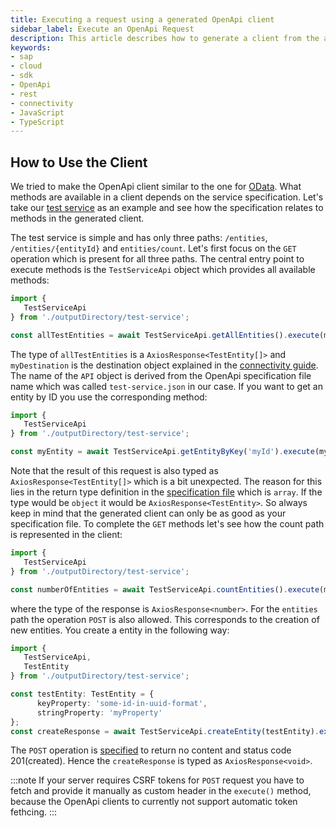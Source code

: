 ```yaml
---
title: Executing a request using a generated OpenApi client
sidebar_label: Execute an OpenApi Request
description: This article describes how to generate a client from the a service definition and how to use the client.
keywords:
- sap
- cloud
- sdk
- OpenApi
- rest
- connectivity
- JavaScript
- TypeScript
---
```



## How to Use the Client

We tried to make the OpenApi client similar to the one for [OData](../odata/execute-odata-request).
What methods are available in a client depends on the service specification.
Let's take  our [test service](https://github.com/SAP/cloud-sdk-js/blob/main/test-resources/rest-service-specs/test-service.json) as an example and see how the specification relates to methods in the generated client.

The test service is simple and has only three paths: `/entities`, `/entities/{entityId}` and `entities/count`.
Let's first focus on the `GET` operation which is present for all three paths.
The central entry point to execute methods is the `TestServiceApi` object which provides all available methods:

```ts
import {
   TestServiceApi
} from './outputDirectory/test-service';

const allTestEntities = await TestServiceApi.getAllEntities().execute(myDestination);
```

The type of `allTestEntities` is a `AxiosResponse<TestEntity[]>` and `myDestination` is the destination object explained in the [connectivity guide](./connectivity/destination).
The name of the `API` object is derived from the OpenApi specification file name which was called `test-service.json` in our case.
If you want to get an entity by ID you use the corresponding method:

```ts
import {
   TestServiceApi
} from './outputDirectory/test-service';

const myEntity = await TestServiceApi.getEntityByKey('myId').execute(myDestination);
```

Note that the result of this request is also typed as `AxiosResponse<TestEntity[]>`  which is a bit unexpected.
The reason for this lies in the return type definition in the [specification file](https://github.com/SAP/cloud-sdk-js/blob/main/test-resources/rest-service-specs/test-service.json) which is `array`.
If the type would be `object` it would be `AxiosResponse<TestEntity>`.
So always keep in mind that the generated client can only be as good as your specification file.
To complete the `GET` methods let's see how the count path is represented in the client:

```ts
import {
   TestServiceApi
} from './outputDirectory/test-service';

const numberOfEntities = await TestServiceApi.countEntities().execute(myDestination);
```

where the type of the response is `AxiosResponse<number>`.
For the `entities` path the operation `POST` is also allowed.
This corresponds to the creation of new entities.
You create a entity in the following way:

```ts
import {
   TestServiceApi,
   TestEntity
} from './outputDirectory/test-service';

const testEntity: TestEntity = {
      keyProperty: 'some-id-in-uuid-format',
      stringProperty: 'myProperty'
};
const createResponse = await TestServiceApi.createEntity(testEntity).execute(restDestination);
```

The `POST` operation is [specified](https://github.com/SAP/cloud-sdk-js/blob/main/test-resources/rest-service-specs/test-service.json) to return no content and status code 201(created).
Hence the `createResponse` is typed as `AxiosResponse<void>`.

:::note
If your server requires CSRF tokens for `POST` request you have to fetch and provide it manually as custom header in the `execute()` method, because the OpenApi clients to currently not support automatic token fethcing.
:::
